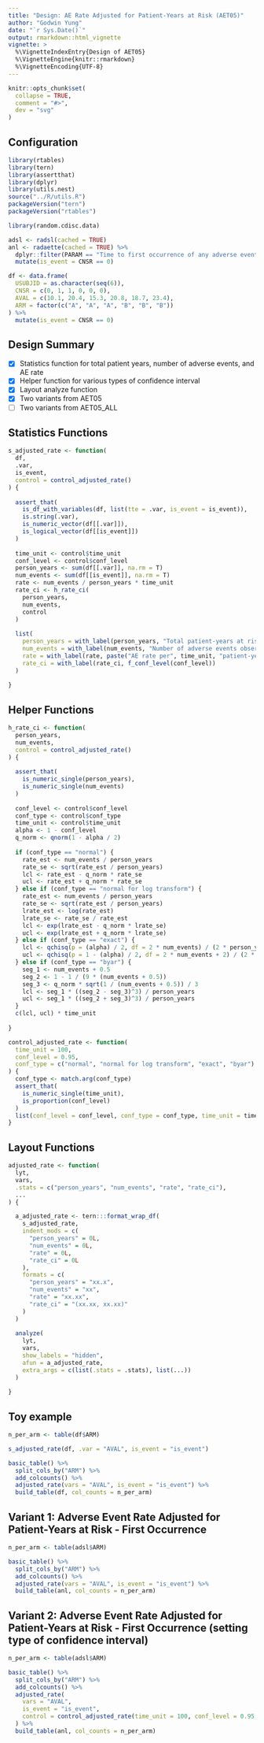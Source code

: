 ```yaml
---
title: "Design: AE Rate Adjusted for Patient-Years at Risk (AET05)"
author: "Godwin Yung"
date: "`r Sys.Date()`"
output: rmarkdown::html_vignette
vignette: >
  %\VignetteIndexEntry{Design of AET05}
  %\VignetteEngine{knitr::rmarkdown}
  %\VignetteEncoding{UTF-8}
---
```


```r
knitr::opts_chunk$set(
  collapse = TRUE,
  comment = "#>",
  dev = "svg"
)
```

## Configuration

```r
library(rtables)
library(tern)
library(assertthat)
library(dplyr)
library(utils.nest)
source("../R/utils.R")
packageVersion("tern")
packageVersion("rtables")
```
```r
library(random.cdisc.data)

adsl <- radsl(cached = TRUE)
anl <- radaette(cached = TRUE) %>%
  dplyr::filter(PARAM == "Time to first occurrence of any adverse event") %>%
  mutate(is_event = CNSR == 0)

df <- data.frame(
  USUBJID = as.character(seq(6)),
  CNSR = c(0, 1, 1, 0, 0, 0),
  AVAL = c(10.1, 20.4, 15.3, 20.8, 18.7, 23.4),
  ARM = factor(c("A", "A", "A", "B", "B", "B"))
) %>%
  mutate(is_event = CNSR == 0)
```

## Design Summary

- [x] Statistics function for total patient years, number of adverse events, and AE rate
- [x] Helper function for various types of confidence interval
- [x] Layout analyze function
- [x] Two variants from AET05
- [ ] Two variants from AET05_ALL

## Statistics Functions
```r
s_adjusted_rate <- function(
  df,
  .var,
  is_event,
  control = control_adjusted_rate()
) {
  
  assert_that(
    is_df_with_variables(df, list(tte = .var, is_event = is_event)),
    is.string(.var),
    is_numeric_vector(df[[.var]]),
    is_logical_vector(df[[is_event]])
  )
  
  time_unit <- control$time_unit
  conf_level <- control$conf_level
  person_years <- sum(df[[.var]], na.rm = T)
  num_events <- sum(df[[is_event]], na.rm = T)
  rate <- num_events / person_years * time_unit
  rate_ci <- h_rate_ci(
    person_years, 
    num_events, 
    control
  )
  
  list(
    person_years = with_label(person_years, "Total patient-years at risk"),
    num_events = with_label(num_events, "Number of adverse events observed"),
    rate = with_label(rate, paste("AE rate per", time_unit, "patient-years")),
    rate_ci = with_label(rate_ci, f_conf_level(conf_level))
  )
  
}

```

## Helper Functions
```r
h_rate_ci <- function(
  person_years,
  num_events,
  control = control_adjusted_rate()
) {
  
  assert_that(
    is_numeric_single(person_years),
    is_numeric_single(num_events)
  )
  
  conf_level <- control$conf_level
  conf_type <- control$conf_type
  time_unit <- control$time_unit
  alpha <- 1 - conf_level
  q_norm <- qnorm(1 - alpha / 2)
  
  if (conf_type == "normal") {
    rate_est <- num_events / person_years
    rate_se <- sqrt(rate_est / person_years)
    lcl <- rate_est - q_norm * rate_se
    ucl <- rate_est + q_norm * rate_se
  } else if (conf_type == "normal for log transform") {
    rate_est <- num_events / person_years
    rate_se <- sqrt(rate_est / person_years)
    lrate_est <- log(rate_est)
    lrate_se <- rate_se / rate_est
    lcl <- exp(lrate_est - q_norm * lrate_se)
    ucl <- exp(lrate_est + q_norm * lrate_se)
  } else if (conf_type == "exact") {
    lcl <- qchisq(p = (alpha) / 2, df = 2 * num_events) / (2 * person_years)
    ucl <- qchisq(p = 1 - (alpha) / 2, df = 2 * num_events + 2) / (2 * person_years)
  } else if (conf_type == "byar") {
    seg_1 <- num_events + 0.5
    seg_2 <- 1 - 1 / (9 * (num_events + 0.5))
    seg_3 <- q_norm * sqrt(1 / (num_events + 0.5)) / 3
    lcl <- seg_1 * ((seg_2 - seg_3)^3) / person_years
    ucl <- seg_1 * ((seg_2 + seg_3)^3) / person_years
  }
  c(lcl, ucl) * time_unit
  
}

control_adjusted_rate <- function(
  time_unit = 100,
  conf_level = 0.95,
  conf_type = c("normal", "normal for log transform", "exact", "byar")
) {
  conf_type <- match.arg(conf_type)
  assert_that(
    is_numeric_single(time_unit),
    is_proportion(conf_level)
  )
  list(conf_level = conf_level, conf_type = conf_type, time_unit = time_unit)
}
```

## Layout Functions

```r
adjusted_rate <- function(
  lyt,
  vars,
  .stats = c("person_years", "num_events", "rate", "rate_ci"),
  ...
) {

  a_adjusted_rate <- tern:::format_wrap_df(
    s_adjusted_rate,
    indent_mods = c(
      "person_years" = 0L,
      "num_events" = 0L,
      "rate" = 0L,
      "rate_ci" = 0L
    ),
    formats = c(
      "person_years" = "xx.x",
      "num_events" = "xx",
      "rate" = "xx.xx",
      "rate_ci" = "(xx.xx, xx.xx)"
    )
  )
  
  analyze(
    lyt,
    vars,
    show_labels = "hidden",
    afun = a_adjusted_rate,
    extra_args = c(list(.stats = .stats), list(...))
  )
  
}
```

## Toy example
```r
n_per_arm <- table(df$ARM)

s_adjusted_rate(df, .var = "AVAL", is_event = "is_event")

basic_table() %>%
  split_cols_by("ARM") %>%
  add_colcounts() %>%
  adjusted_rate(vars = "AVAL", is_event = "is_event") %>%
  build_table(df, col_counts = n_per_arm)
```

## Variant 1: Adverse Event Rate Adjusted for Patient-Years at Risk - First Occurrence
```r
n_per_arm <- table(adsl$ARM)

basic_table() %>%
  split_cols_by("ARM") %>%
  add_colcounts() %>%
  adjusted_rate(vars = "AVAL", is_event = "is_event") %>%
  build_table(anl, col_counts = n_per_arm)
```

## Variant 2: Adverse Event Rate Adjusted for Patient-Years at Risk - First Occurrence (setting type of confidence interval)
```r
n_per_arm <- table(adsl$ARM)

basic_table() %>%
  split_cols_by("ARM") %>%
  add_colcounts() %>%
  adjusted_rate(
    vars = "AVAL", 
    is_event = "is_event", 
    control = control_adjusted_rate(time_unit = 100, conf_level = 0.95, conf_type = "exact")
  ) %>%
  build_table(anl, col_counts = n_per_arm)
```
